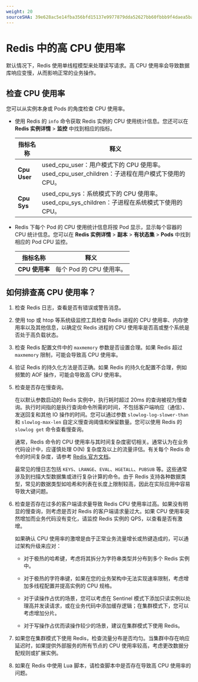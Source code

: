 ```yaml
---
weight: 20
sourceSHA: 39e628ac5e14fba356bfd15137e9977879dda52627bb60fbbb9f4daea5ba8834
---
```


# Redis 中的高 CPU 使用率

默认情况下，Redis 使用单线程模型来处理读写请求。高 CPU 使用率会导致数据库响应变慢，从而影响正常的业务操作。

## 检查 CPU 使用率

您可以从实例本身或 Pods 的角度检查 CPU 使用率。

- 使用 Redis 的 `info` 命令获取 Redis 实例的 CPU 使用统计信息。您还可以在 **Redis 实例详情** > **监控** 中找到相应的指标。

  | 指标名称      | 释义                                                                                                                |
  | --------------| ------------------------------------------------------------------------------------------------------------------ |
  | **Cpu User**  | used\_cpu\_user：用户模式下的 CPU 使用率。 used\_cpu\_user\_children：子进程在用户模式下使用的 CPU。              |
  | **Cpu Sys**   | used\_cpu\_sys：系统模式下的 CPU 使用率。 used\_cpu\_sys\_children：子进程在系统模式下使用的 CPU。                |

- Redis 下每个 Pod 的 CPU 使用统计信息将按 Pod 显示，显示每个容器的 CPU 统计信息。您可以在 **Redis 实例详情** > **副本** > **有状态集** > **Pods** 中找到相应的 Pod CPU 监控。

  | 指标名称       | 释义                       |
  | ---------------| --------------------------- |
  | **CPU 使用率** | 每个 Pod 的 CPU 使用率。   |

## 如何排查高 CPU 使用率？

1. 检查 Redis 日志，查看是否有错误或警告消息。

2. 使用 top 或 htop 等系统级监控工具检查 Redis 进程的 CPU 使用率、内存使用率以及其他信息，以确定仅 Redis 进程的 CPU 使用率是否高或整个系统是否处于高负载状态。

3. 检查 Redis 配置文件中的 `maxmemory` 参数是否设置合理。如果 Redis 超过 `maxmemory` 限制，可能会导致高 CPU 使用率。

4. 验证 Redis 的持久化方法是否正确。如果 Redis 的持久化配置不合理，例如频繁的 AOF 操作，可能会导致高 CPU 使用率。

5. 检查是否存在慢查询。

   在以默认参数启动的 Redis 实例中，执行耗时超过 20ms 的查询被视为慢查询。执行时间指的是执行查询命令所需的时间，不包括客户端响应（通信）、发送回复和其他 IO 操作的时间。您可以通过参数 `slowlog-log-slower-than` 和 `slowlog-max-len` 自定义慢查询阈值和保留数量。您可以使用 Redis 的 `slowlog get` 命令查看慢查询。

   通常，Redis 命令的 CPU 使用率与其时间复杂度密切相关。通常认为在业务代码设计中，应谨慎处理 O(N) 复杂度及以上的流量评估。有关每个 Redis 命令的时间复杂度，请参考 [Redis 官方文档](https://redis.io/commands)。

   最常见的慢日志包括 `KEYS`、`LRANGE`、`EVAL`、`HGETALL`、`PUBSUB` 等。这些通常涉及到扫描大型数据集或进行复杂计算的命令。由于 Redis 支持各种数据类型，常见的数据类型如哈希和列表在长度上限制较高，因此在实际应用中容易导致大键问题。

6. 检查是否存在过多的客户端请求量导致 Redis CPU 使用率过高。如果没有明显的慢查询，则考虑是否对 Redis 的客户端请求量过大。如果 CPU 使用率突然增加而业务代码没有变化，请监控 Redis 实例的 QPS，以查看是否有激增。

   如果确认 CPU 使用率的激增是由于正常业务流量增长或热键造成的，可以通过架构升级来应对：

   - 对于极热的哈希键，考虑将其拆分为字符串类型并分布到多个 Redis 实例中。

   - 对于极热的字符串键，如果在您的业务架构中无法实现速率限制，考虑增加多线程配置并提高实例的 CPU 规格。

   - 对于读操作占优的场景，您可以考虑在 Sentinel 模式下添加只读实例以处理高并发读请求，或在业务代码中添加缓存逻辑；在集群模式下，您可以考虑增加分片。

   - 对于写操作占优而读操作较少的场景，建议在集群模式下使用 Redis。

7. 如果您在集群模式下使用 Redis，检查流量分布是否均匀。当集群中存在响应延迟时，如果提供外部服务的所有节点的 CPU 使用率较高，考虑更改数据分配规则或扩展实例。

8. 如果在 Redis 中使用 Lua 脚本，请检查脚本中是否存在导致高 CPU 使用率的问题。
